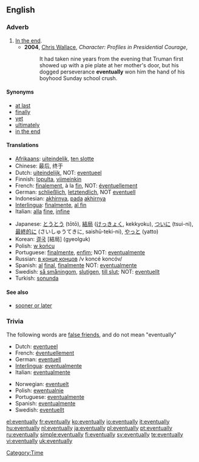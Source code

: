 ==English==

===Adverb===
{{en-adv|-}}

# [[in the end|In the end]].
#* '''2004''', [[w: Chris Wallace (journalist)|Chris Wallace]], ''Character:  Profiles in Presidential Courage'',
#*: It had taken nine years from the evening that Truman first showed up with a pie plate at her mother's door, but his dogged perseverance '''eventually''' won him the hand of his boyhood Sunday school crush.

====Synonyms====
* [[at last]]
* [[finally]]
* [[yet]]
* [[ultimately]]
* [[in the end]]

====Translations====
{{trans-top|in the end}}
* [[Afrikaans]]: [[uiteindelik]], [[ten slotte]]
* Chinese: 最后, 终于
* Dutch: [[uiteindelijk]], NOT: [[eventueel]]
* Finnish: [[lopulta]], [[viimeinkin]]
* French: [[finalement]], à la [[fin]], NOT: [[éventuellement]]
* German: [[schließlich]], [[letztendlich]], NOT [[eventuell]]
* Indonesian: [[akhirnya]], [[pada]] [[akhirnya]]
* [[Interlingua]]: [[finalmente]], [[al fin]]
* Italian: [[alla]] [[fine]], [[infine]]
{{trans-mid}}
* Japanese: [[とうとう]] (tōtō), [[結局]] ([[けっきょく]], kekkyoku), [[ついに]] (tsui-ni), [[最終的に]] (さいしゅうてきに, saishū-teki-ni), [[やっと]] (yatto)
* Korean: [[결국]] [結局] (gyeolguk)
* Polish: [[w końcu]]
* Portuguese: [[finalmente]], [[enfim]]; NOT: [[eventualmente]]
* Russian: [[в конце концов]] /v koncé koncóv/
* Spanish: [[al]] [[final]], [[finalmente]] NOT: [[eventualmente]]
* Swedish: [[så småningom]], [[slutigen]], [[till slut]]; NOT: [[eventuellt]]
* Turkish: [[sonunda]]
{{trans-bottom}}

====See also====
* [[sooner or later]]

===Trivia===
The following words are [[false friend]]s, and do not mean "eventually"
{{top2}}
* Dutch: [[eventueel]]
* French: [[éventuellement]]
* German: [[eventuell]]
* [[Interlingua]]: [[eventualmente]]
* Italian: [[eventualmente]]
{{mid2}}
* Norwegian: [[eventuelt]]
* Polish: [[ewentualnie]]
* Portuguese: [[eventualmente]]
* Spanish: [[eventualmente]]
* Swedish: [[eventuellt]]
{{bottom}}

[[Category:Time]]

[[el:eventually]]
[[fr:eventually]]
[[ko:eventually]]
[[io:eventually]]
[[it:eventually]]
[[hu:eventually]]
[[nl:eventually]]
[[ja:eventually]]
[[pl:eventually]]
[[pt:eventually]]
[[ru:eventually]]
[[simple:eventually]]
[[fi:eventually]]
[[sv:eventually]]
[[te:eventually]]
[[vi:eventually]]
[[uk:eventually]]